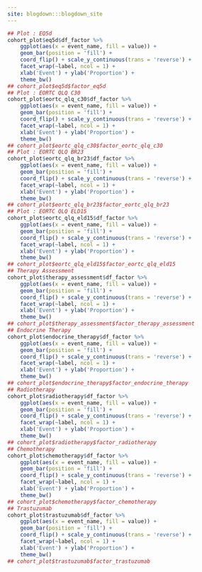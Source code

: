 ```yaml
---
site: blogdown:::blogdown_site
---
```


```r
## Plot : EQ5d
cohort_plot$eq5d$df_factor %>%
    ggplot(aes(x = event_name, fill = value)) +
    geom_bar(position = 'fill') +
    coord_flip() + scale_y_continuous(trans = 'reverse') +
    facet_wrap(~label, ncol = 1) +
    xlab('Event') + ylab('Proportion') +
    theme_bw()
## cohort_plot$eq5d$factor_eq5d
## Plot : EORTC QLQ C30
cohort_plot$eortc_qlq_c30$df_factor %>%
    ggplot(aes(x = event_name, fill = value)) +
    geom_bar(position = 'fill') +
    coord_flip() + scale_y_continuous(trans = 'reverse') +
    facet_wrap(~label, ncol = 1) +
    xlab('Event') + ylab('Proportion') +
    theme_bw()
## cohort_plot$eortc_qlq_c30$factor_eortc_qlq_c30
## Plot : EORTC QLQ BR23
cohort_plot$eortc_qlq_br23$df_factor %>%
    ggplot(aes(x = event_name, fill = value)) +
    geom_bar(position = 'fill') +
    coord_flip() + scale_y_continuous(trans = 'reverse') +
    facet_wrap(~label, ncol = 1) +
    xlab('Event') + ylab('Proportion') +
    theme_bw()
## cohort_plot$eortc_qlq_br23$factor_eortc_qlq_br23
## Plot : EORTC QLQ ELD15
cohort_plot$eortc_qlq_eld15$df_factor %>%
    ggplot(aes(x = event_name, fill = value)) +
    geom_bar(position = 'fill') +
    coord_flip() + scale_y_continuous(trans = 'reverse') +
    facet_wrap(~label, ncol = 1) +
    xlab('Event') + ylab('Proportion') +
    theme_bw()
## cohort_plot$eortc_qlq_eld15$factor_eortc_qlq_eld15
## Therapy Assessment
cohort_plot$therapy_assessment$df_factor %>%
    ggplot(aes(x = event_name, fill = value)) +
    geom_bar(position = 'fill') +
    coord_flip() + scale_y_continuous(trans = 'reverse') +
    facet_wrap(~label, ncol = 1) +
    xlab('Event') + ylab('Proportion') +
    theme_bw()
## cohort_plot$therapy_assessment$factor_therapy_assessment
## Endocrine Therapy
cohort_plot$endocrine_therapy$df_factor %>%
    ggplot(aes(x = event_name, fill = value)) +
    geom_bar(position = 'fill') +
    coord_flip() + scale_y_continuous(trans = 'reverse') +
    facet_wrap(~label, ncol = 1) +
    xlab('Event') + ylab('Proportion') +
    theme_bw()
## cohort_plot$endocrine_therapy$factor_endocrine_therapy
## Radiotherapy
cohort_plot$radiotherapy$df_factor %>%
    ggplot(aes(x = event_name, fill = value)) +
    geom_bar(position = 'fill') +
    coord_flip() + scale_y_continuous(trans = 'reverse') +
    facet_wrap(~label, ncol = 1) +
    xlab('Event') + ylab('Proportion') +
    theme_bw()
## cohort_plot$radiotherapy$factor_radiotherapy
## Chemotherapy
cohort_plot$chemotherapy$df_factor %>%
    ggplot(aes(x = event_name, fill = value)) +
    geom_bar(position = 'fill') +
    coord_flip() + scale_y_continuous(trans = 'reverse') +
    facet_wrap(~label, ncol = 1) +
    xlab('Event') + ylab('Proportion') +
    theme_bw()
## cohort_plot$chemotherapy$factor_chemotherapy
## Trastuzumab
cohort_plot$trastuzumab$df_factor %>%
    ggplot(aes(x = event_name, fill = value)) +
    geom_bar(position = 'fill') +
    coord_flip() + scale_y_continuous(trans = 'reverse') +
    facet_wrap(~label, ncol = 1) +
    xlab('Event') + ylab('Proportion') +
    theme_bw()
## cohort_plot$trastuzumab$factor_trastuzumab


```
